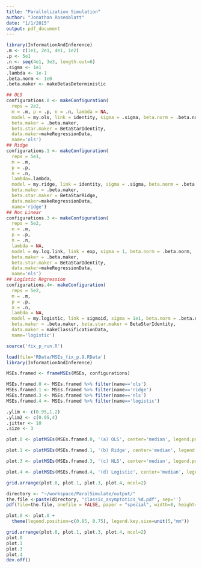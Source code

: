 ```yaml
---
title: "Parallelization Simulation"
author: "Jonathan Rosenblatt"
date: "1/1/2015"
output: pdf_document
---
```


```r
library(InformationAndInference)
.m <- c(1e1, 2e1, 4e1, 1e2)
.p <- 5e1
.n <- seq(4e1, 3e3, length.out=6)
.sigma <- 1e1
.lambda <- 1e-1
.beta.norm <- 1e0
.beta.maker <- makeBetasDeterministic

## OLS
configurations.0 <- makeConfiguration(
  reps = 2e2, 
  m = .m, p = .p, n = .n, lambda = NA, 
  model = my.ols, link = identity, sigma = .sigma, beta.norm = .beta.norm,
  beta.maker = .beta.maker, 
  beta.star.maker = BetaStarIdentity,
  data.maker=makeRegressionData,
  name='ols') 
## Ridge
configurations.1 <- makeConfiguration(
  reps = 5e1,
  m = .m, 
  p = .p, 
  n = .n, 
  lambda=.lambda,
  model = my.ridge, link = identity, sigma = .sigma, beta.norm = .beta.norm,
  beta.maker = .beta.maker, 
  beta.star.maker = BetaStarRidge,
  data.maker=makeRegressionData,
  name='ridge') 
## Non Linear
configurations.3 <- makeConfiguration(
  reps = 5e2, 
  m = .m, 
  p = .p, 
  n = .n, 
  lambda = NA, 
  model = my.log.link, link = exp, sigma = 1, beta.norm = .beta.norm,
  beta.maker = .beta.maker, 
  beta.star.maker = BetaStarIdentity, 
  data.maker=makeRegressionData,
  name='nls') 
## Logistic Regression
configurations.4<- makeConfiguration(
  reps = 5e2, 
  m = .m, 
  p = .p, 
  n = .n, 
  lambda = NA, 
  model = my.logistic, link = sigmoid, sigma = 1e1, beta.norm = .beta.norm,
  beta.maker = .beta.maker, beta.star.maker = BetaStarIdentity, 
  data.maker = makeClassificationData,
  name='logistic') 
```


```r
source('fix_p_run.R')
```

```r
load(file='RData/MSEs_fix_p.9.RData') 
library(InformationAndInference)

MSEs.framed <- frameMSEs(MSEs, configurations)

MSEs.framed.0 <- MSEs.framed %>% filter(name=='ols')
MSEs.framed.1 <- MSEs.framed %>% filter(name=='ridge')
MSEs.framed.3 <- MSEs.framed %>% filter(name=='nls')
MSEs.framed.4 <- MSEs.framed %>% filter(name=='logistic')
```


```r
.ylim <- c(0.95,1.2)
.ylim2 <- c(0.95,4)
.jitter <- 10
.size <- 3

plot.0 <- plotMSEs(MSEs.framed.0, '(a) OLS', center='median', legend.position='none', y.lim=.ylim, jitter=.jitter, size = .size)

plot.1 <- plotMSEs(MSEs.framed.1, '(b) Ridge', center='median', legend.position='none', y.lim=.ylim, jitter=.jitter, size = .size)

plot.3 <- plotMSEs(MSEs.framed.3, '(c) NLS', center='median', legend.position='none', jitter=.jitter, y.lim=.ylim2, size = .size)

plot.4 <- plotMSEs(MSEs.framed.4, '(d) Logistic', center='median', legend.position='none', jitter=.jitter, y.lim=.ylim2, size = .size)

grid.arrange(plot.0, plot.1, plot.3, plot.4, ncol=2)
```


```r
directory <- "~/workspace/ParalSimulate/output/"
the.file <-paste(directory, "classic_asymptotics_%d.pdf", sep='')
pdf(file=the.file, onefile = FALSE, paper = "special", width=8, height=8)

plot.0 <- plot.0 +
  theme(legend.position=c(0.85, 0.75), legend.key.size=unit(5,"mm"))

grid.arrange(plot.0, plot.1, plot.3, plot.4, ncol=2)
plot.0
plot.1
plot.3
plot.4
dev.off()
```



